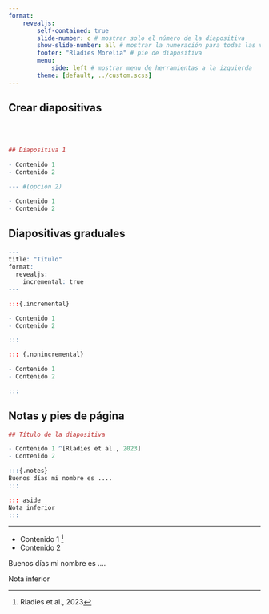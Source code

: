 ```yaml
---
format: 
    revealjs: 
        self-contained: true
        slide-number: c # mostrar solo el número de la diapositiva
        show-slide-number: all # mostrar la numeración para todas las vistas
        footer: "Rladies Morelia" # pie de diapositiva
        menu: 
            side: left # mostrar menu de herramientas a la izquierda
        theme: [default, ../custom.scss]  
---
```


## Crear diapositivas {background-color="var(--quarto)"}

<br>
<br>

```.r
## Diapositiva 1 

- Contenido 1 
- Contenido 2 

--- #(opción 2)

- Contenido 1 
- Contenido 2 

```

## Diapositivas graduales {background-color="var(--quarto)"}

```.r
---
title: "Título"
format:
  revealjs:
    incremental: true   
---

:::{.incremental}

- Contenido 1
- Contenido 2

:::

::: {.nonincremental}

- Contenido 1
- Contenido 2

:::

```

## Notas y pies de página {background-color="var(--quarto)"}

```.r
## Título de la diapositiva

- Contenido 1 ^[Rladies et al., 2023]
- Contenido 2

:::{.notes}
Buenos días mi nombre es ....
:::

::: aside
Nota inferior
:::

```
<hr>

- Contenido 1 ^[Rladies et al., 2023]
- Contenido 2

:::{.notes}
Buenos días mi nombre es ....
:::

::: aside
Nota inferior
:::
